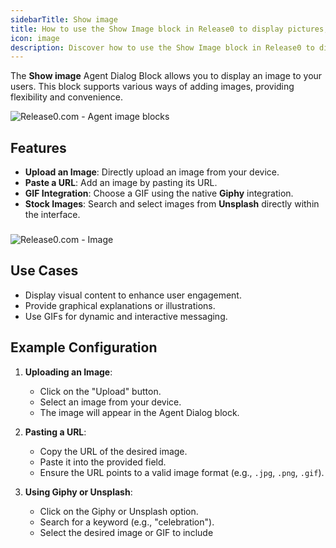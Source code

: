 ```yaml
---
sidebarTitle: Show image
title: How to use the Show Image block in Release0 to display pictures, GIFs, and stock images in your chatbot agent
icon: image
description: Discover how to use the Show Image block in Release0 to display pictures, GIFs, and stock images in your chatbot. This guide explains how to upload, link, and configure images to create engaging, visually rich conversations.
---
```


The **Show image** Agent Dialog Block allows you to display an image to your users. This block supports various ways of adding images, providing flexibility and convenience.

<Frame style={{ maxWidth: '600px' }}>
  <img src="/images/blocks/agent-dialog/image.png" alt="Release0.com - Agent image blocks" />
</Frame>

## Features

- **Upload an Image**: Directly upload an image from your device.
- **Paste a URL**: Add an image by pasting its URL.
- **GIF Integration**: Choose a GIF using the native **Giphy** integration.
- **Stock Images**: Search and select images from **Unsplash** directly within the interface.

###
<Frame style={{ maxWidth: '600px' }}>
  <img src="/images/blocks/agent-dialog/image.gif" alt="Release0.com - Image" />
</Frame>

## Use Cases

- Display visual content to enhance user engagement.
- Provide graphical explanations or illustrations.
- Use GIFs for dynamic and interactive messaging.

## Example Configuration

1. **Uploading an Image**:
   - Click on the "Upload" button.
   - Select an image from your device.
   - The image will appear in the Agent Dialog block.

2. **Pasting a URL**:
   - Copy the URL of the desired image.
   - Paste it into the provided field.
   - Ensure the URL points to a valid image format (e.g., `.jpg`, `.png`, `.gif`).

3. **Using Giphy or Unsplash**:
   - Click on the Giphy or Unsplash option.
   - Search for a keyword (e.g., "celebration").
   - Select the desired image or GIF to include
